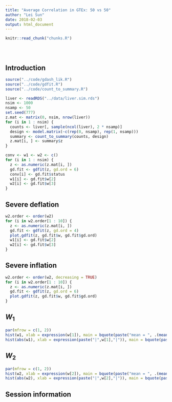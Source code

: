 ```yaml
---
title: "Average Correlation in GTEx: 50 vs 50"
author: "Lei Sun"
date: 2018-02-03
output: html_document
---
```


<!-- The file analysis/chunks.R contains chunks that define default settings
shared across the workflowr files. -->
```r
knitr::read_chunk("chunks.R")
```

<!-- Update knitr chunk options -->
```r
```

<!-- Insert the date the file was last updated -->
```r
```

<!-- Insert the code version (Git commit SHA1) if Git repository exists and R
 package git2r is installed -->
```r
```

<!-- Add your analysis here -->

## Introduction

```r
source("../code/gdash_lik.R")
source("../code/gdfit.R")
source("../code/count_to_summary.R")
```

```r
liver <- readRDS("../data/liver.sim.rds")
nsim <- 1000
nsamp <- 50
set.seed(777)
z.mat <- matrix(0, nsim, nrow(liver))
for (i in 1 : nsim) {
  counts <- liver[, sample(ncol(liver), 2 * nsamp)]
  design <- model.matrix(~c(rep(0, nsamp), rep(1, nsamp)))
  summary <- count_to_summary(counts, design)
  z.mat[i, ] <- summary$z
}
```

```r
conv <- w1 <- w2 <- c()
for (i in 1 : nsim) {
  z <- as.numeric(z.mat[i, ])
  gd.fit <- gdfit(z, gd.ord = 6)
  conv[i] <- gd.fit$status
  w1[i] <- gd.fit$w[2]
  w2[i] <- gd.fit$w[3]
}
```

## Severe deflation

```r
w2.order <- order(w2)
for (i in w2.order[1 : 10]) {
  z <- as.numeric(z.mat[i, ])
  gd.fit <- gdfit(z, gd.ord = 4)
  plot.gdfit(z, gd.fit$w, gd.fit$gd.ord)
  w1[i] <- gd.fit$w[2]
  w2[i] <- gd.fit$w[3]
}
```

## Severe inflation

```r
w2.order <- order(w2, decreasing = TRUE)
for (i in w2.order[1 : 10]) {
  z <- as.numeric(z.mat[i, ])
  gd.fit <- gdfit(z, gd.ord = 6)
  plot.gdfit(z, gd.fit$w, gd.fit$gd.ord)
}
```

## $W_1$

```r
par(mfrow = c(1, 2))
hist(w1, xlab = expression(w[1]), main = bquote(paste("mean = ", .(mean(w1)), "; sd = ", .(sd(w1)))))
hist(abs(w1), xlab = expression(paste("|",w[1],"|")), main = bquote(paste("mean = ", .(mean(abs(w1))), "; sd = ", .(sd(abs(w1))))))
```

## $W_2$

```r
par(mfrow = c(1, 2))
hist(w2, xlab = expression(w[2]), main = bquote(paste("mean = ", .(mean(w2)), "; sd = ", .(sd(w2)), "; ", sqrt(bar(W[2]^2)), "= ", .(sqrt(mean(w2^2))))))
hist(abs(w2), xlab = expression(paste("|",w[2],"|")), main = bquote(paste("mean = ", .(mean(abs(w2))), "; sd = ", .(sd(abs(w2))), "; ", sqrt(bar(W[2]^2)), "= ", .(sqrt(mean(w2^2))))))
```


## Session information

<!-- Insert the session information into the document -->
```r
```
